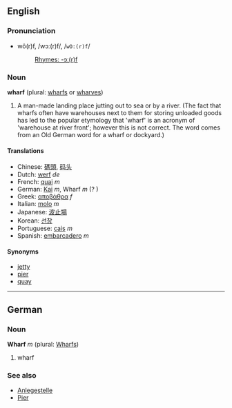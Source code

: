 ==English==
=== Pronunciation ===
*wô(r)f, /wɔː(r)f/, /<tt>wO:(r)f</tt>/
*:[[Rhymes:English:-ɔː(r)f|Rhymes: -ɔː(r)f]]

===Noun===
'''wharf''' (plural: [[wharfs]] or [[wharves]])

# A man-made landing place jutting out to sea or by a river. (The fact that wharfs often have warehouses next to them for storing unloaded goods has led to the popular etymology that 'wharf' is an acronym of 'warehouse at river front'; however this is not correct. The word comes from an Old German word for a wharf or dockyard.)

====Translations====
*Chinese: [[碼頭]], [[码头]]
*Dutch: [[werf]] ''de''
*French: [[quai]] ''m''
*German: [[Kai]] ''m'', Wharf ''m'' (?<!-- never heard of that -->)
*Greek: [[αποβάθρα]] ''f''
*Italian: [[molo]] ''m''
*Japanese: [[波止場]]
*Korean: [[선창]]
*Portuguese: [[cais]] ''m''
*Spanish: [[embarcadero]] ''m''

====Synonyms====
*[[jetty]]
*[[pier]]
*[[quay]]

----

==German==
===Noun===
'''Wharf''' ''m'' (plural: [[Wharfs]])

# wharf

===See also===
*[[Anlegestelle]]
*[[Pier]]